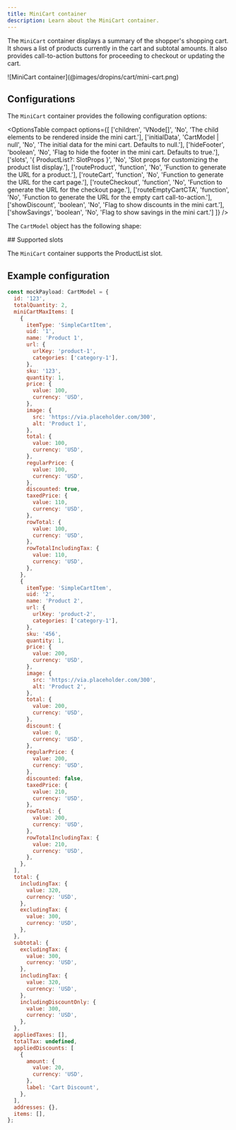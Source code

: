 ```yaml
---
title: MiniCart container
description: Learn about the MiniCart container.
---
```



The `MiniCart` container displays a summary of the shopper's shopping cart. It shows a list of products currently in the cart and subtotal amounts. It also provides call-to-action buttons for proceeding to checkout or updating the cart.

<Diagram caption="MiniCart container">
  ![MiniCart container](@images/dropins/cart/mini-cart.png)
</Diagram>

## Configurations

The `MiniCart` container provides the following configuration options:

<OptionsTable
  compact
  options={[
    ['children', 'VNode[]', 'No', 'The child elements to be rendered inside the mini cart.'],
    ['initialData', 'CartModel | null', 'No', 'The initial data for the mini cart. Defaults to null.'],
    ['hideFooter', 'boolean', 'No', 'Flag to hide the footer in the mini cart. Defaults to true.'],['slots', '{ ProductList?: SlotProps }', 'No', 'Slot props for customizing the product list display.'],
    ['routeProduct', 'function', 'No', 'Function to generate the URL for a product.'],
    ['routeCart', 'function', 'No', 'Function to generate the URL for the cart page.'],
    ['routeCheckout', 'function', 'No', 'Function to generate the URL for the checkout page.'],
    ['routeEmptyCartCTA', 'function', 'No', 'Function to generate the URL for the empty cart call-to-action.'],
    ['showDiscount', 'boolean', 'No', 'Flag to show discounts in the mini cart.'],
    ['showSavings', 'boolean', 'No', 'Flag to show savings in the mini cart.']
  ]}
/>

The `CartModel` object has the following shape:

<CodeInclude code={cartModel} lang="ts" frame="none" />
## Supported slots

The `MiniCart` container supports the ProductList slot.

## Example configuration

```javascript
const mockPayload: CartModel = {
  id: '123',
  totalQuantity: 2,
  miniCartMaxItems: [
    {
      itemType: 'SimpleCartItem',
      uid: '1',
      name: 'Product 1',
      url: {
        urlKey: 'product-1',
        categories: ['category-1'],
      },
      sku: '123',
      quantity: 1,
      price: {
        value: 100,
        currency: 'USD',
      },
      image: {
        src: 'https://via.placeholder.com/300',
        alt: 'Product 1',
      },
      total: {
        value: 100,
        currency: 'USD',
      },
      regularPrice: {
        value: 100,
        currency: 'USD',
      },
      discounted: true,
      taxedPrice: {
        value: 110,
        currency: 'USD',
      },
      rowTotal: {
        value: 100,
        currency: 'USD',
      },
      rowTotalIncludingTax: {
        value: 110,
        currency: 'USD',
      },
    },
    {
      itemType: 'SimpleCartItem',
      uid: '2',
      name: 'Product 2',
      url: {
        urlKey: 'product-2',
        categories: ['category-1'],
      },
      sku: '456',
      quantity: 1,
      price: {
        value: 200,
        currency: 'USD',
      },
      image: {
        src: 'https://via.placeholder.com/300',
        alt: 'Product 2',
      },
      total: {
        value: 200,
        currency: 'USD',
      },
      discount: {
        value: 0,
        currency: 'USD',
      },
      regularPrice: {
        value: 200,
        currency: 'USD',
      },
      discounted: false,
      taxedPrice: {
        value: 210,
        currency: 'USD',
      },
      rowTotal: {
        value: 200,
        currency: 'USD',
      },
      rowTotalIncludingTax: {
        value: 210,
        currency: 'USD',
      },
    },
  ],
  total: {
    includingTax: {
      value: 320,
      currency: 'USD',
    },
    excludingTax: {
      value: 300,
      currency: 'USD',
    },
  },
  subtotal: {
    excludingTax: {
      value: 300,
      currency: 'USD',
    },
    includingTax: {
      value: 320,
      currency: 'USD',
    },
    includingDiscountOnly: {
      value: 300,
      currency: 'USD',
    },
  },
  appliedTaxes: [],
  totalTax: undefined,
  appliedDiscounts: [
    {
      amount: {
        value: 20,
        currency: 'USD',
      },
      label: 'Cart Discount',
    },
  ],
  addresses: {},
  items: [],
};
```